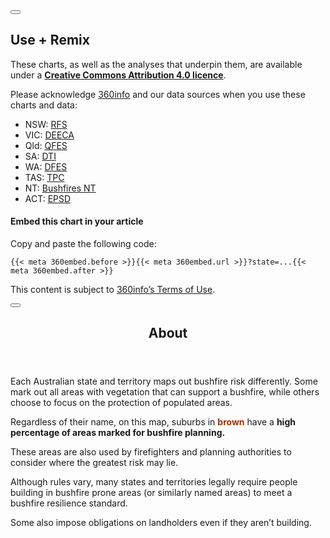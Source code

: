 <!-- initialise miromodal.js -->

::::::: {#modal-useremix .modal .micromodal-slide aria-hidden="true"}
:::::: {.modal__overlay tabindex="-1" data-micromodal-close="true"}
::::: {.modal__container role="dialog" aria-modal="true" aria-labelledby="modal-useremix-title"}

<button class="modal__close" aria-label="Close modal" data-micromodal-close></button>

:::: {#modal-useremix-content}
## Use + Remix

These charts, as well as the analyses that underpin them, are available under a [**Creative Commons Attribution 4.0 licence**](https://creativecommons.org/licenses/by/4.0).

Please acknowledge [360info](https://360info.org) and our data sources when you use these charts and data:

* NSW: [RFS](https://datasets.seed.nsw.gov.au/dataset/bush-fire-prone-land)
* VIC: [DEECA](https://discover.data.vic.gov.au/dataset/designated-bushfire-prone-area-bpa)
* Qld: [QFES](https://www.data.qld.gov.au/dataset/bushfire-prone-area-queensland-series)
* SA: [DTI](https://data.sa.gov.au/data/dataset/bushfire-protection-areas)
* WA: [DFES](https://catalogue.data.wa.gov.au/dataset/bush-fire-prone-areas-2021-obrm-019)
* TAS: [TPC](https://listdata.thelist.tas.gov.au/opendata)
* NT: [Bushfires NT](https://nt.gov.au/emergency/bushfire/prepare-and-plan/fire-protection-zones)
* ACT: [EPSD](https://actmapi-actgov.opendata.arcgis.com/datasets/7c4ae4305e6b43cfb2135cf7fde498f4/about)

#### Embed this chart in your article

Copy and paste the following code:

::: {.embedcode}
```
{{< meta 360embed.before >}}{{< meta 360embed.url >}}?state=...{{< meta 360embed.after >}}
```
:::

This content is subject to [360info's Terms of Use](https://newshub.360info.org/page/terms).
::::

:::::
::::::
:::::::

<!-- notes dialog -->

::::::: {#modal-about .modal .micromodal-slide aria-hidden="true"}
:::::: {.modal__overlay tabindex="-1" data-micromodal-close="true"}
::::: {.modal__container role="dialog" aria-modal="true" aria-labelledby="modal-about-title"}

<button class="modal__close" aria-label="Close modal" data-micromodal-close></button>

<header>
## About {#modal-about-title}
</header>

:::: {#modal-about-content}
Each Australian state and territory maps out bushfire risk differently. Some mark out all areas with vegetation that can support a bushfire, while others choose to focus on the protection of populated areas.

Regardless of their name, on this map, suburbs in [brown]{style="font-weight: bold; color: #993404"} have a **high percentage of areas marked for bushfire planning.**

These areas are also used by firefighters and planning authorities to consider where the greatest risk may lie.

Although rules vary, many states and territories legally require people building in bushfire prone areas (or similarly named areas) to meet a bushfire resilience standard.

Some also impose obligations on landholders even if they aren't building.
::::

:::::
::::::
:::::::
